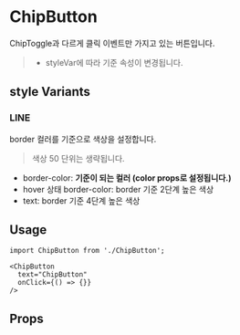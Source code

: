 
<Meta of={ChipButtonStories} />

# ChipButton
ChipToggle과 다르게 클릭 이벤트만 가지고 있는 버튼입니다.

> - styleVar에 따라 기준 속성이 변경됩니다.


## style Variants
### LINE
border 컬러를 기준으로 색상을 설정합니다.
> 색상 50 단위는 생략됩니다.

- border-color: **기준이 되는 컬러 (color props로 설정됩니다.)**
- hover 상태 border-color: border 기준 2단계 높은 색상
- text: border 기준 4단계 높은 색상

## Usage
<Canvas of={ChipButtonStories.Playground} />

```tsx
import ChipButton from './ChipButton';

<ChipButton
  text="ChipButton"
  onClick={() => {}}
/>
```

## Props
<Controls of={ChipButtonStories.Playground} />
